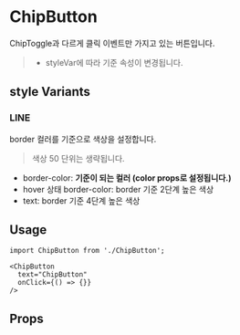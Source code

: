 
<Meta of={ChipButtonStories} />

# ChipButton
ChipToggle과 다르게 클릭 이벤트만 가지고 있는 버튼입니다.

> - styleVar에 따라 기준 속성이 변경됩니다.


## style Variants
### LINE
border 컬러를 기준으로 색상을 설정합니다.
> 색상 50 단위는 생략됩니다.

- border-color: **기준이 되는 컬러 (color props로 설정됩니다.)**
- hover 상태 border-color: border 기준 2단계 높은 색상
- text: border 기준 4단계 높은 색상

## Usage
<Canvas of={ChipButtonStories.Playground} />

```tsx
import ChipButton from './ChipButton';

<ChipButton
  text="ChipButton"
  onClick={() => {}}
/>
```

## Props
<Controls of={ChipButtonStories.Playground} />
